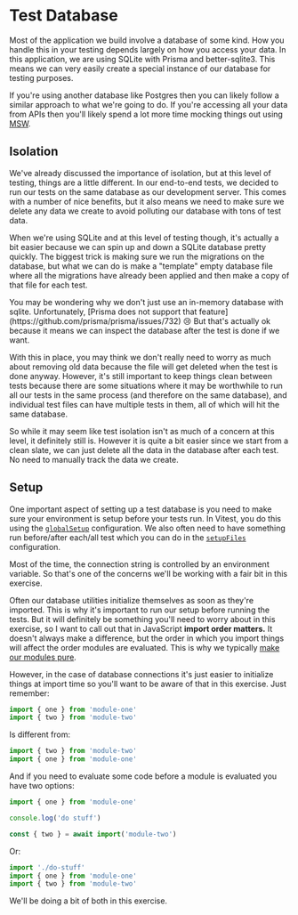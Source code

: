# Test Database

Most of the application we build involve a database of some kind. How you handle
this in your testing depends largely on how you access your data. In this
application, we are using SQLite with Prisma and better-sqlite3. This means we
can very easily create a special instance of our database for testing purposes.

If you're using another database like Postgres then you can likely follow a
similar approach to what we're going to do. If you're accessing all your data
from APIs then you'll likely spend a lot more time mocking things out using
[MSW](https://mswjs.io/).

## Isolation

We've already discussed the importance of isolation, but at this level of
testing, things are a little different. In our end-to-end tests, we decided to
run our tests on the same database as our development server. This comes with
a number of nice benefits, but it also means we need to make sure we delete any
data we create to avoid polluting our database with tons of test data.

When we're using SQLite and at this level of testing though, it's actually a bit
easier because we can spin up and down a SQLite database pretty quickly. The
biggest trick is making sure we run the migrations on the database, but what we
can do is make a "template" empty database file where all the migrations have
already been applied and then make a copy of that file for each test.

<callout-warning className="aside">
	You may be wondering why we don't just use an in-memory database with sqlite.
	Unfortunately, [Prisma does not support that
	feature](https://github.com/prisma/prisma/issues/732) 😢 But that's actually
	ok because it means we can inspect the database after the test is done if we
	want.
</callout-warning>

With this in place, you may think we don't really need to worry as much about
removing old data because the file will get deleted when the test is done
anyway. However, it's still important to keep things clean between tests because
there are some situations where it may be worthwhile to run all our tests in
the same process (and therefore on the same database), and individual test files
can have multiple tests in them, all of which will hit the same database.

So while it may seem like test isolation isn't as much of a concern at this
level, it definitely still is. However it is quite a bit easier since we start
from a clean slate, we can just delete all the data in the database after each
test. No need to manually track the data we create.

## Setup

One important aspect of setting up a test database is you need to make sure your
environment is setup before your tests run. In Vitest, you do this using the
[`globalSetup`](https://vitest.dev/config/#globalsetup) configuration. We also
often need to have something run before/after each/all test which you can do
in the [`setupFiles`](https://vitest.dev/config/#setupfiles) configuration.

Most of the time, the connection string is controlled by an environment
variable. So that's one of the concerns we'll be working with a fair bit in this
exercise.

Often our database utilities initialize themselves as soon as they're imported.
This is why it's important to run our setup before running the tests. But it
will definitely be something you'll need to worry about in this exercise, so I
want to call out that in JavaScript **import order matters.** It doesn't always
make a difference, but the order in which you import things will affect the
order modules are evaluated. This is why we typically
[make our modules pure](https://kentcdodds.com/blog/pure-modules).

However, in the case of database connections it's just easier to initialize
things at import time so you'll want to be aware of that in this exercise. Just
remember:

```ts nocopy
import { one } from 'module-one'
import { two } from 'module-two'
```

Is different from:

```ts nocopy
import { two } from 'module-two'
import { one } from 'module-one'
```

And if you need to evaluate some code before a module is evaluated you have two options:

```ts nocopy
import { one } from 'module-one'

console.log('do stuff')

const { two } = await import('module-two')
```

Or:

```ts nocopy
import './do-stuff'
import { one } from 'module-one'
import { two } from 'module-two'
```

We'll be doing a bit of both in this exercise.
